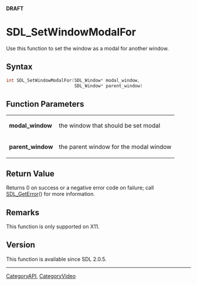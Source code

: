 <span color="red">'''DRAFT'''</span>

<!-- #You will need to remove the line #acl All:read above in order to be able to save the new page.  Do not remove any other content above this comment.  You may delete this comment before you save. -->

<!-- #*^*^*^*^*See http://wiki.libsdl.org/moin.cgi/SGFunctions for details on editing this page*^*^*^*^* -->


= SDL_SetWindowModalFor =
Use this function to set the window as a modal for another window.




== Syntax ==
<syntaxhighlight lang='c++'>
int SDL_SetWindowModalFor(SDL_Window* modal_window,
                          SDL_Window* parent_window)
</syntaxhighlight>


== Function Parameters ==
{|
|'''modal_window'''
|the window that should be set modal
|-
|'''parent_window'''
|the parent window for the modal window
|}


== Return Value ==
Returns 0 on success or a negative error code on failure; call [[SDL_GetError]]() for more information.



== Remarks ==
This function is only supported on X11.


== Version ==
This function is available since SDL 2.0.5.


----
[[CategoryAPI]], [[CategoryVideo]]
<!-- #See the Style Guide for instructions on editing the footer. -->
